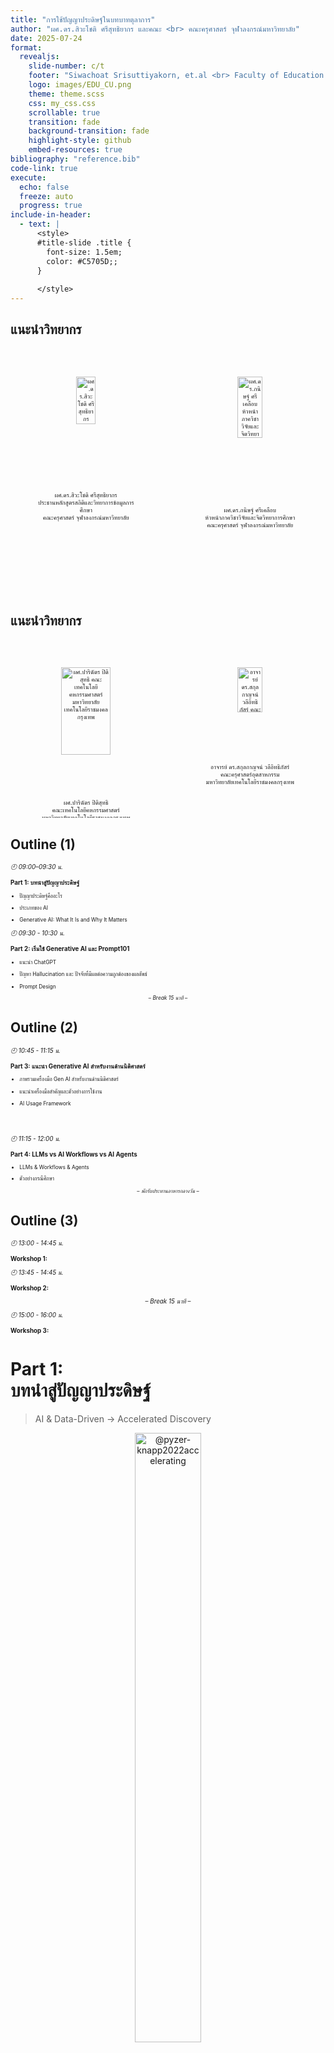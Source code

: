 ```yaml
---
title: "การใช้ปัญญาประดิษฐ์ในบทบาทตุลาการ"
author: "ผศ.ดร.สิวะโชติ ศรีสุทธิยากร และคณะ <br> คณะครุศาสตร์ จุฬาลงกรณ์มหาวิทยาลัย"
date: 2025-07-24
format:
  revealjs:
    slide-number: c/t
    footer: "Siwachoat Srisuttiyakorn, et.al <br> Faculty of Education Chulalongkorn University"
    logo: images/EDU_CU.png
    theme: theme.scss
    css: my_css.css
    scrollable: true
    transition: fade
    background-transition: fade
    highlight-style: github
    embed-resources: true
bibliography: "reference.bib"
code-link: true
execute:
  echo: false
  freeze: auto
  progress: true
include-in-header:
  - text: |
      <style>
      #title-slide .title {
        font-size: 1.5em;
        color: #C5705D;; 
      }
      
      </style>
---
```


## แนะนำวิทยากร

::::::: columns
:::: {.column width="50%"}
<center>

<br>

::: {style="font-size:70%;"}
![<br>ผศ.ดร.สิวะโชติ ศรีสุทธิยากร <br> ประธานหลักสูตรสถิติและวิทยาการข้อมูลการศึกษา <br> คณะครุศาสตร์ จุฬาลงกรณ์มหาวิทยาลัย](https://www.edu.chula.ac.th/sites/default/files/users/user31/SCC-removebg-preview.png){width="44%"}
:::

</center>
::::

:::: {.column width="50%"}
<center>

<br>

::: {style="font-size:70%;"}
![<br>ผศ.ดร.กนิษฐ์ ศรีเคลือบ <br> ห้วหน้าภาควิชาวิจัยและจิตวิทยาการศึกษา <br> คณะครุศาสตร์ จุฬาลงกรณ์มหาวิทยาลัย](https://www.edu.chula.ac.th/sites/default/files/users/user31/KSK-removebg-preview.png){width="50%"}
:::

</center>
::::
:::::::

## แนะนำวิทยากร

::::::: columns
:::: {.column width="50%"}
<center>

<br>

::: {style="font-size:70%;"}
![<br>ผศ.ปาริฉัตร ปิติสุทธิ <br> คณะเทคโนโลยีคหกรรมศาสตร์ <br> มหาวิทยาลัยเทคโนโลยีราชมงคลกรุงเทพ](images/oil.png){width="70%"}
:::

</center>
::::

:::: {.column width="50%"}
<center>

<br>

::: {style="font-size:70%;"}
![<br>อาจารย์ ดร.สกุลกาญจน์ วลีอิทธิภัสร์ <br> คณะครุศาสตร์อุตสาหกรรม <br> มหาวิทยาลัยเทคโนโลยีราชมงคลกรุงเทพ](images/JA.png){width="50%"}
:::

</center>
::::
:::::::

## Outline (1)

::: {style="font-size:70%;"}
*🕘 09:00–09:30 น.*

**Part 1: บทนำสู่ปัญญาประดิษฐ์**
:::

::: {style="font-size:60%;"}
-   ปัญญาประดิษฐ์คืออะไร

-   ประเภทของ AI

-   Generative AI: What It Is and Why It Matters
:::

::: {style="font-size:70%;"}
*🕘 09:30 - 10:30 น.*

**Part 2: เริ่มใช้ Generative AI และ Prompt101**
:::

::: {style="font-size:60%;"}
-   แนะนำ ChatGPT

-   ปัญหา Hallucination และ ปัจจัยที่มีผลต่อความถูกต้องของผลลัพธ์

-   Prompt Design


<center>-- *Break 15 นาที* --</center>
:::

## Outline (2)

::: {style="font-size:70%;"}
*🕘 10:45 - 11:15 น.*

**Part 3: แนะนำ Generative AI สำหรับงานด้านนิติศาสตร์**
:::

::: {style="font-size:60%;"}
-   ภาพรวมเครื่องมือ Gen AI สำหรับงานด้านนิติศาสตร์

-   แนะนำเครื่องมือสำคัญและตัวอย่างการใช้งาน

-   AI Usage Framework
:::

<br>

::: {style="font-size:70%;"}
*🕘 11:15 - 12:00 น.*

**Part 4: LLMs vs AI Workflows vs AI Agents**
:::

::: {style="font-size:60%;"}

-   LLMs & Workflows & Agents

-   ตัวอย่างกรณีศึกษา

<center>-- *พักรับประทานอาหารกลางวัน* --</center>
:::

## Outline (3)

::: {style="font-size:70%;"}
*🕘 13:00 - 14:45 น.*

**Workshop 1:**
:::

::: {style="font-size:70%;"}
*🕘 13:45 - 14:45 น.*

**Workshop 2:**

<center>-- *Break 15 นาที* --</center>
:::

::: {style="font-size:70%;"}
*🕘 15:00 - 16:00 น.*

**Workshop 3:**
:::

# Part 1: <br>บทนำสู่ปัญญาประดิษฐ์

> AI & Data-Driven → Accelerated Discovery

<center>

![@pyzer-knapp2022accelerating](img/paradigm.png){width="50%"}

</center>

## ปัญญาประดิษฐ์คืออะไร ?

-   สาขาวิชา (Discipline) : AI เป็นสาขาวิชาหนึ่งในวิทยาการคอมพิวเตอร์ที่มุ่งเน้นศึกษาและพัฒนาวิธีการ/ทฤษฎีเพื่อสร้างโปรแกรม/เครื่องจักรที่สามารถเลียนแบบความสามารถของสมองมนุษย์

    -   การเรียนรู้ (learning)

    -   การให้เหตุผล (reasoning)

    -   การรับรู้ (perception)

    -   การแก้ปัญหา (problem solving)

    -   การปรับตัว (adaption)

## AI Ecosystem {.smaller}

<br>

![](https://media.springernature.com/full/springer-static/image/chp%3A10.1007%2F978-981-19-2879-6_1/MediaObjects/513316_1_En_1_Fig8_HTML.png){width="70%"}

## AI ไม่ได้มีแค่ ChatGPT, Gemini, Claude, ...

<br>

<center>

![@HuaweiTechnologies_Co_Ltd2023](images/stop-confusing-ai-with-generative-ai-v0-CqIVwX9Is9V1xygjLNaKYc14YKZuewL10xylYBKOuH4.webp){width="50%"}

</center>

## ประเภทของ AI

<br>

<center>

![@datakeen2020ai](img/3_stages_of_ai.png){width="90%"}

</center>

## AI in the Modern World (1) {.smaller}

:::::::::: columns
:::::: {.column width="50%"}
![](img/eyeAI.png){width="60%"}

> ::: {style="font-size: 50%;"}
> "Using **two types of neural network** - mathematical systems for identifying patterns in images or data - the Al system quickly **learnt to identify ten features of eye disease** from highly complex optical coherence tomography (OCT) scans. **The system was then able to recommend a referral decision based on the most urgent conditions detected.**" ... "Al was able to make the right referral recommendation more than **94% of the time** ..."
> :::

::: {style="font-size: 50%;"}
-   Diabetic Retinopathy

-   Age-related Macular Degeneration

-   Glaucoma

-   Retinal Detachment

-   Optic Neuropathy
:::

:::: {style="font-size: 70%;"}
::: caption2
https://www.ucl.ac.uk/ioo/news/2018/aug/artificial-intelligence-equal-experts-detecting-eye-diseases [-@ucl2018ai]
:::
::::
::::::

::::: {.column width="50%"}
Al system for breast cancer screening

![](img/ai_cancer.png){width="60%"} ![](img/ai_cancer2.png){width="70%"}

:::: {style="font-size: 50%;"}
</br>

::: caption
[@mckinney2020international]
:::
::::
:::::
::::::::::

## AI in the Modern World (2) {.smaller}

![https://knihovna.utb.cz/en/services/tools/grammarly/](images/paste-24.png)

## AI in the Modern World (3) {.smaller}

<left> ![สิวะโชติ และคณะ (2568)](images/paste-21.png){width="50%"}

::: caption2
สิวะโชติ และคณะ (2568)
:::

![](img/climate.png){width="75%"} </left>

::: caption2
@srisuttiyakorn2024technical
:::

## AI in the Modern World (4) {.smaller}

-   วิเคราะห์ร่องรอยความรู้

-   ทำนายแนวโน้มความรู้ในอนาคตจากร่องรอยความรู้ในปัจจุบัน

::::: columns
::: {.column width="50%"}
![](images/AI_example1.png){width="100%"}
:::

::: {.column width="50%"}
![@park2024enhancing](images/paste-23.png){fig-align="left" width="100%"}
:::
:::::

## AI in the Modern World (5) {.smaller}

-   AI chatbot ที่ออกแบบมาเพื่อเป็น “copilot” ด้านสุขภาพจิต

-   ใช้แนวทางของ CBT (Cognitive Behavioral Therapy) หรือ “การบำบัดทางความคิดและพฤติกรรม”

-   ติดตามสุขภาพจิตอย่างต่อเนื่อง

::::::: columns
:::: {.column width="50%"}
![](img/woebot.png){width="75%"}

::: caption2
https://woebothealth.com/[-@woebothealth2025]
:::
::::

:::: {.column width="40%"}
![](img/vitual_healthcare.png){width="100%"}

::: caption3
https://www.youper.ai/how-it-works
:::
::::
:::::::

## AI in the Modern World (6) {.smaller}

![](img/generativeAI_copy.png){width="40%"}

## Artificial Intelligence {.smaller}

<center>

![@HuaweiTechnologies_Co_Ltd2023](images/stop-confusing-ai-with-generative-ai-v0-CqIVwX9Is9V1xygjLNaKYc14YKZuewL10xylYBKOuH4.webp){width="50%"}

</center>

## Generative AI: What It Is and Why It Matters {.smaller}

<br>

::::::::: columns
::::::: {.column width="60%"}
::: {.fragment .fade-in style="font-size:80%;"}
**Generative AI** คือระบบปัญญาประดิษฐ์ที่สามารถสร้างข้อมูลใหม่ เช่น ข้อความ รูปภาพ เสียง โค้ด หรือวิดีโอ โดยอิงจากรูปแบบ (*patterns*) และโครงสร้าง (*structures*) ที่เรียนรู้จากข้อมูลจำนวนมาก
:::

::: {.fragment .fade-in style="font-size:80%;"}
กระบวนการสร้างไม่ได้เกิดจากการสุ่ม แต่เป็นการ **คำนวณทางสถิติ**\
เพื่อหา “ผลลัพธ์ที่มีความเป็นไปได้สูงสุด” ภายใต้บริบทที่กำหนด
:::

::: {.fragment .fade-in style="font-size:80%;"}
การสร้างเนื้อหาต้องอาศัย:

-   **Context**: บริบท เช่น ข้อความก่อนหน้า หรือข้อมูลแวดล้อม
-   **Prompt**: คำกระตุ้นที่ระบุภารกิจ รูปแบบ หรือเจตนาของผู้ใช้
:::

::: {.fragment .fade-in style="font-size:80%;"}
ผลลัพธ์ที่ได้จึงไม่ใช่ “ของใหม่โดยสมบูรณ์” (original content) แต่เป็นการจัดเรียงองค์ประกอบใหม่ตามความน่าจะเป็นของการเกิดร่วมกันของคำหรือพิกเซล ที่ คล้ายคลึงกับสิ่งที่เคยเรียนรู้มา แต่มีความยืดหยุ่นและสร้างสรรค์เพียงพอที่จะใช้งานในหลากหลายบริบท และตรงตามวัตถุประสงค์
:::
:::::::

::: {.column width="40%"}
![https://wordlift.io/blog/en/generative-ai-for-seo/](https://wordlift.io/blog/en/wp-content/uploads/sites/3/2023/07/Generative-AI-for-SEO-landscape-1.png)
:::
:::::::::

## Generative AI: หลักการทำงาน {.smaller}

<br>

::: {style="font-size:80%;"}
![](images/paste-26.png)
:::

# Part 2: เริ่มใช้ Generative AI และ Prompt 101

## ChatGPT {.smaller}

:::::: columns
:::: {.column width="50%"}
::: {style="font-size:90%;"}
1.  เข้าไปที่เว็บไซต์ [chat.openai.com](chat.openai.com)
2.  ลงทะเบียนหรือเข้าสู่ระบบ
3.  เลือกโมเดลที่ต้องการใช้
4.  ลองพิมพ์คำถามหรือคำสั่งในช่องข้อความ
5.  ตรวจสอบคำตอบที่ได้รับ ปรับปรุง และนำผลลัพธ์ไปใช้

![](images/paste-22.png){width="605"}
:::
::::

::: {.column width="50%"}
![https://openai.com/chatgpt/pricing/](images/paste-27.png)
:::
::::::

## ChatGPT {.smaller}

:::::: columns
:::: {.column width="50%"}
::: {style="font-size:90%;"}
1.  เข้าไปที่เว็บไซต์ [chat.openai.com](chat.openai.com)
2.  ลงทะเบียนหรือเข้าสู่ระบบ
3.  เลือกโมเดลที่ต้องการใช้
4.  ลองพิมพ์คำถามหรือคำสั่งในช่องข้อความ
5.  ตรวจสอบคำตอบที่ได้รับ ปรับปรุง และนำผลลัพธ์ไปใช้

![](images/paste-22.png){width="605"}
:::
::::

::: {.column width="50%"}
![](images/paste-28.png)
:::
::::::

## ChatGPT {.smaller}

:::::: columns
:::: {.column width="50%"}
::: {style="font-size:90%;"}
1.  เข้าไปที่เว็บไซต์ [chat.openai.com](chat.openai.com)
2.  ลงทะเบียนหรือเข้าสู่ระบบ
3.  เลือกโมเดลที่ต้องการใช้
4.  ลองพิมพ์คำถามหรือคำสั่งในช่องข้อความ
5.  ตรวจสอบคำตอบที่ได้รับ ปรับปรุง และนำผลลัพธ์ไปใช้

![](images/paste-22.png){width="605"}
:::
::::

::: {.column width="50%"}
![https://teamai.com/blog/large-language-models-llms/understanding-different-chatgpt-models/](images/paste-29.png)
:::
::::::

## กิจกรรมลองใช้ ChatGPT

> สถานการณ์ : ผู้เช่าได้ย้ายออกจากคอนโดตามสัญญาเช่าแล้ว แต่เจ้าของห้อง (ผู้ให้เช่า) แจ้งว่าจะไม่คืนเงินประกันจำนวน 15,000 บาท โดยอ้างว่าต้องนำไปซ่อมแซมห้อง

## กิจกรรมลองใช้ ChatGPT : Prompt แบบที่ 1

::: {style="font-size:80%;"}
"ผมเป็นผู้เช่าได้ย้ายออกจากคอนโดตามสัญญาเช่าแล้ว แต่เจ้าของห้อง (ผู้ให้เช่า) แจ้งมาว่าจะไม่คืนเงินประกันจำนวน 15,000 บาท โดยอ้างว่าต้องนำไปซ่อมแซมห้อง แบบนี้ผิดกฎหมายมั้ย ไม่คืนได้หรอ??"
:::

## กิจกรรมลองใช้ ChatGPT : Prompt Design แบบที่ 2

::: {style="font-size:80%;"}
ในฐานะที่ปรึกษากฎหมาย ช่วยวิเคราะห์สถานการณ์และให้คำแนะนำตามกฎหมายไทย

ข้อเท็จจริง:

1.  ทำสัญญาเช่าคอนโด 1 ปี สิ้นสุดวันที่ 30 มิถุนายน 2568 วางเงินประกัน 15,000 บาท

2.  ย้ายออกและส่งมอบห้องคืนในสภาพเรียบร้อยเมื่อวันที่ 30 มิถุนายน 2568

3.  วันนี้ (31 กรกฎาคม 2568) เจ้าของห้องแจ้งผ่าน LINE ว่าจะยึดเงินประกันทั้งหมด 15,000 บาท เพื่อเป็นค่าทาสีผนังใหม่ และค่าล้างแอร์ ซึ่งรายการเหล่านี้ไม่ได้ระบุว่าเป็นความเสียหายที่ผู้เช่าต้องรับผิดชอบในสัญญา

สิ่งที่ต้องการ: สิทธิของผู้เช่าตามกฎหมายในกรณีนี้มีอะไรบ้าง?

1.  การกระทำของเจ้าของห้องขัดต่อกฎหมายหรือไม่ อย่างไร?

2.  ขั้นตอนที่ควรดำเนินการต่อไปควรเป็นอย่างไรบ้าง (เรียงลำดับจากง่ายไปยาก)

3.  โปรดอ้างอิงตัวบทกฎหมายที่เกี่ยวข้อง เช่น ประกาศคณะกรรมการว่าด้วยสัญญาฯ
:::

## ปัญหา Hallucination {.smaller}

<left> ![](images/paste-30.png){width="45%"} </left>

<br>

AI hallucination หมายถึงกรณีที่ระบบปัญญาประดิษฐ์ (AI) สร้างเนื้อหาหรือคำตอบที่ **ไม่ได้อิงจากข้อมูลจริงหรือข้อมูลที่ได้รับมา** ซึ่งอาจทำให้ AI สร้างข้อมูลที่**ไม่ถูกต้อง นำไปสู่ความเข้าใจผิด หรือแต่งขึ้นทั้งหมด** ซึ่งอาจก่อให้เกิดปัญหาในหลายบริบทของการใช้งาน

-   **สร้างข้อมูลเท็จโดยสิ้นเชิง (total fabrication)** -- สร้างแก่นของเรื่องราวที่ไม่มีอยู่จริงขึ้นมาทั้งหมด เช่น อ้างอิงหลักฐานข้อมูลผิด ให้เหตุผลผิด นำไปสู่การสร้างข้อสรุปผิด

-   **ผสมผสานระหว่างข้อมูลจริงและเท็จ (mixing true & false)** -- หลักการโดยรวมถูกต้อง แต่อาจยกตัวอย่างหรือหลักฐานข้อมูลประกอบที่ไม่มีอยู่จริง

-   **สรุปความเกินจริง (faulty inference)** -- ข้อมูลตั้งต้นถูก แต่ข้อสรุปตีความเกินขอบเขตการอ้างอิงของข้อมูล

## ปัจจัยที่มีผลต่อความถูกต้อง/เหมาะสมของผลลัพธ์ {.smaller}

::: {style="font-size:85%;"}
-   **Model**

    -   พื้นความรู้เดิม (Knowledge Base) โมเดลถูก train มาด้วยข้อมูลอะไรบ้าง สิ้นสุด ณ ตอนไหน มีความเป็นปัจจุบันมากน้อยแค่ไหน

    -   สถาปัตยกรรมของโมเดล

    -   ขนาดและความสามารถในการให้เหตุผล โมเดลขนาดใหญ่มักมีความสามารถในการคิดเชิงเหตุผล หรือคิดในปัญหาซับซ้อนได้ดีกว่า

    -   การปรับจูนเฉพาะทาง (Fine-tuning) ช่วยให้โมเดลเข้าใจบริบทเฉพาะทางได้ดีขึ้น

-   **Prompt**

    -   กระบวนการกระตุ้นเพื่อให้ LLM แสดงผลลัพธ์ตามที่ต้องการ

    -   Prompt ชัดเจน ไม่กำกวม และบอกสิ่งที่ต้องการอย่างละเอียด จะได้ผลลัพธ์ที่ดีกว่า

    -   เทคนิคการ Prompt ที่แตกต่างกันอาจให้ผลลัพธ์แตกต่างกันไปด้วย (อาจไม่จริงเสมอไปโดยเฉพาะกับโมเดลขนาดใหญ่ที่มีประสิทธิภาพสูง เช่น gpt-o1, gpt-o3)

-   **Context**

    -   ข้อมูลแวดล้อมที่ป้อนเข้าไปพร้อมกับ Prompt เช่น เนื้อหาจากเอกสาร, บทสนทนาก่อนหน้า, หรือข้อมูลเฉพาะที่โมเดลไม่เคยรู้มาก่อน

    -   กระบวนการจัดหา Context ที่ถูกต้องก็เป็นปัจจัยที่มีผลด้วย
:::

## Prompt Design

> "คุณภาพของ prompt ส่งผลต่อคุณภาพของผลลัพธ์"

<center>

![https://llmnanban.akmmusai.pro/Introductory/Prompt-Elements/](https://llmnanban.akmmusai.pro/images/elements.png){width="50%"}

</center>

## เทคนิคการออกแบบ Prompt : In-Context Learning Strategy {.smaller}

-   **Basic Prompting**

    -   Zero-Shot Prompting

    -   One-Shot Prompting

    -   Few-Shot Prompting

-   **Advance Prompting**

    -   Chain-of-Thought

    -   Constitutional Prompting

    -   Template Design

## Zero-shot prompting

::: {style="font-size:80%;"}
เจ้าของหอพักเข้าห้องผู้เช่าโดยไม่แจ้งล่วงหน้า และนำทรัพย์สินของผู้เช่าออกไป ขอให้สรุปประเด็นข้อกฎหมายที่ต้องวินิจฉัย
:::

## One-Shot Prompting

::: {style="font-size:80%;"}
-   ตัวอย่าง: ภาษากฎหมาย: ผู้ใดลักทรัพย์ผู้อื่น ต้องระวางโทษจำคุกไม่เกินสามปี หรือปรับไม่เกินหกหมื่นบาท หรือทั้งจำทั้งปรับ\
    ภาษาชาวบ้าน: ถ้าใครขโมยของคนอื่น อาจติดคุกไม่เกิน 3 ปี หรือโดนปรับไม่เกิน 60,000 บาท หรือทั้งติดคุกทั้งโดนปรับ

-   ภาษากฎหมาย: ผู้ให้เช่าต้องส่งมอบทรัพย์ให้ผู้เช่าตามที่ตกลงกันไว้\
    ภาษาชาวบ้าน:...

<br>

แปลงข้อความทางกฎหมายให้เป็นภาษาที่ประชาชนเข้าใจง่าย
:::

## Few-Shot Prompting

::: {style="font-size:80%;"}
-   ตัวอย่างที่ 1:\
    สถานการณ์: นาย ก. ขโมยโทรศัพท์จากกระเป๋าของนาย ข.\
    กฎหมายที่เกี่ยวข้อง: ประมวลกฎหมายอาญา มาตรา 334 (ลักทรัพย์)

-   ตัวอย่างที่ 2:\
    สถานการณ์: นางสาว ค. ปลอมลายเซ็นในเช็คเงินสดเพื่อเบิกเงิน\
    กฎหมายที่เกี่ยวข้อง: ประมวลกฎหมายอาญา มาตรา 264 (ปลอมเอกสาร)

-   สถานการณ์ใหม่:\
    นาย ง. ทำร้ายร่างกายนาย จ. จนได้รับบาดเจ็บสาหัส\
    กฎหมายที่เกี่ยวข้อง:

<br>

ระบุหมวดกฎหมายหรือมาตราที่เกี่ยวข้องในประมวลกฎหมายอาญา
:::

## Chain-of-Thought (CoT) (1) {.smaller}

Chain-of-Thought Prompting คือเทคนิคการออกแบบ prompt ที่ให้โมเดลภาษารู้จักการคิดแบบมีเหตุผลเป็นขั้นเป็นตอน หรือแสดงวิธีคิด/วิธีทำออกมาก่อนจะสรุปเป็นคำถามสุดท้าย (step-by-step reasoning)

แทนที่จะให้โมเดลตอบทันที...

> ใช้ prompt กระตุ้นให้โมเดลแจกแจงกระบวนการคิด การให้เหตุผล วิธีการคำนวณ หรือการดำเนินงานเพื่อนำไปสู่ผลลัพธ์ออกมาทีละขั้น

-   ลดปัญหา Hallucination

-   เพิ่มความโปร่งใส คุณภาพคำตอบดีขึ้น

-   สอดคล้องกับหลักการ Human in the Loop/Human Center Mindset

## Chain-of-Thought (CoT) (2) {.smaller}

::: {style="font-size:110%;"}
สถานการณ์

```         
เมื่อวันที่ 10 พฤศจิกายน 2560 นายโมทย์ นายสมคิด และพวกรวม 10 คน ได้ประชุมวางแผนให้นายโมทย์ใช้ลูกระเบิดชนิดสังหารขว้างใส่ห้องแถวไม้ 2 ชั้นของนายขุน โดยชั้นล่างเปิดเป็นร้านขายของ และชั้นบนเป็นที่พักอาศัยของนายขุนและครอบครัว แต่เกิดอุปสรรคจึงได้ยกเลิกแผนการ

ต่อมาในวันที่ 12 พฤศจิกายน 2560 นายโมทย์และพวกรวม 9 คน ได้นัดประชุมวางแผนอีกครั้ง โดยในครั้งนี้นายสมคิดไม่ได้เข้าร่วมประชุมด้วย

เมื่อประชุมเสร็จแล้ว นายโมทย์จึงเดินทางไปที่บ้านของนายขุน เมื่อถึงบ้าน นายโมทย์เห็นนายขุนและครอบครัวทุกคนขับรถออกจากบ้านไป หลังจากนั้นประมาณ 10 นาที นายโมทย์จึงใช้ลูกระเบิดชนิดสังหารขว้างใส่ห้องแถวไม้ของนายขุน เป็นเหตุให้ฝาบ้าน ประตูบ้าน และกระจกช่องลม ซึ่งเป็นส่วนหนึ่งของตัวบ้าน ได้รับความเสียหายจากแรงระเบิด

สิบตำรวจเอกดำรง และดาบตำรวจอิทธิพล ซึ่งพบเห็นการกระทำความผิดของนายโมทย์ จึงเข้าจับกุมและนำส่งพนักงานสอบสวน โดยทั้งสองนายเดินขนาบข้างและคล้องแขนนายโมทย์ไว้คนละข้าง

ระหว่างทาง นายศึกษากับพวกประมาณ 10 ถึง 15 คน ซึ่งเป็นเพื่อนของนายโมทย์ ได้เข้ามาแย่งตัวนายโมทย์ โดยนายศึกษาดึงตัวนายโมทย์ และใช้เท้าถีบสิบตำรวจเอกดำรง และดาบตำรวจอิทธิพล ขณะเดียวกัน นายโมทย์พยายามดิ้นรนเพื่อให้พ้นจากการถูกควบคุมตัว เป็นเหตุให้เท้าของนายโมทย์ไปถูกสิบตำรวจเอกดำรง และดาบตำรวจอิทธิพล
```
:::

**Zero-Shot Prompting**

::: {style="font-size:110%;"}
```         
ให้วินิจฉัยว่า นายโมทย์ นายสมคิด และนายศึกษา มีความผิดตามประมวลกฎหมายอาญาฐานใดหรือไม่?
```
:::

**Single-Turn CoT**

::: {style="font-size:110%;"}
```         
นายโมทย์ มีความผิดตามประมวลกฎหมายอาญาฐานใดหรือไม่ ช่วยอธิบายเหตุผลด้วย
```
:::

::: {style="font-size:90%;"}
ผลลัพธ์ที่ได้เป็นอย่างไร? แตกต่างกันหรือไม่?
:::

## Chain-of-Thought (CoT): Multi-Turn CoT {.smaller}

-   CoT ไม่จำเป็นต้องดำเนินการจบใน prompt เดียว ผู้ใช้สามารถออกแบบป้อน prompt หลาย ๆ รายการ อย่างเป็นลำดับ

-   ได้ร่วมคิดไปกับโมเดล เห็นกระบวนการคิดระหว่างทาง (สอดคล้องกับ concept explainable AI)

-   สามารถให้ feedback หรือให้ข้อมูลใหม่แต่โมเดลได้ระหว่างกระบวนการคิด

::: {style="font-size:120%;"}
```         
1. วิเคราะห์พฤติกรรมของ “นายโมทย์”

(1.1) พฤติกรรมที่เกิดขึ้น:
    – ขว้างลูกระเบิดใส่ห้องแถวไม้ของนายขุน
    – ทำให้ทรัพย์สินเสียหาย เช่น ฝาบ้าน ประตูบ้าน กระจก

(1.2) ข้อเท็จจริง:
    – บ้านเป็นอาคาร 2 ชั้น ซึ่งชั้นบนใช้เป็นที่อยู่อาศัยของเจ้าของบ้านและครอบครัว
    – แม้ไม่มีคนอยู่ขณะเกิดเหตุ แต่โดยสภาพถือว่าเป็นอาคารที่มีคนอยู่อาศัย

(1.3) วิเคราะห์กฎหมายที่เกี่ยวข้อง:
    - มาตรา 218(2): วางเพลิงหรือทำให้เกิดระเบิดแก่ทรัพย์ในอาคารที่คนอาศัยอยู่ → มีความผิด
    - มาตรา 358: ทำให้เสียทรัพย์
    - มาตรา 138 วรรคสอง: ต่อสู้ขัดขวางเจ้าพนักงาน โดยใช้กำลังระหว่างถูกจับกุม

(1.4) สรุปความผิดของนายโมทย์ พร้อมอธิบายเหตุผล 
```
:::

ผลลัพธ์ที่ได้เป็นอย่างไร แตกต่างกันหรือไม่?

## The ABCDE Framework for Legal Professionals

[ContractPodAI](https://contractpodai.com/news/ai-prompts-for-legal-professionals/) แนะนำกรอบแนวคิด ABCDE

::: {style="font-size:90%;"}
-   **Audience/Agent Definition:** กำหนดบทบาทของ AI
-   **Background Context:** ให้บริบทที่เกี่ยวข้อง รวมทั้งรายละเอียดคดี มาตรฐานทางกฎหมาย และข้อมูลเขตอำนาจศาล
-   **Clear Instructions:** ระบุสิ่งที่ต้องการและรูปแบบที่ชัดเจน
-   **Detailed Parameters:** กำหนดขอบเขต โทนเสียง ความยาว และข้อกำหนดการอ้างอิง
-   **Evaluation Criteria:** ระบุมาตรฐานสำหรับการประเมินคุณภาพของคำตอบ
:::

## The ABCDE Framework for Legal Professionals {.smaller}

-   Basic Prompting: "จากไฟล์ข้อมูลที่ upload ให้ ร่างคำพิพากษาให้หน่อย"

::::::: columns
:::: {.column width="50%"}
-   ABCDE Prompt:

::: {style="font-size:65%;"}
1.  โปรดทำตัวเป็น ผู้พิพากษาศาลชั้นต้นที่มีประสบการณ์ในคดีอาญา

2.  พิจารณาคดีที่จำเลยคือ นายโมทย์ ได้ขว้างระเบิดใส่อาคารไม้ 2 ชั้นของนายขุน และต่อสู้เจ้าหน้าที่ขณะถูกจับกุม คดีมีบุคคลอื่นที่เกี่ยวข้องคือ นายสมคิด ผู้ร่วมประชุมวางแผนครั้งแรก และ นายศึกษา ผู้เข้าช่วยเหลือให้หลบหนี

3.  กรุณาร่าง คำพิพากษาแบบเป็นทางการสำหรับนายโมทย์ โดยอิงจากข้อสรุปข้างต้น และแยกพิเคราะห์พฤติกรรมและความผิดอย่างเป็นระบบ

4.  ขอให้ใช้รูปแบบคำพิพากษาศาล ได้แก่:

    -   ข้อเท็จจริงที่รับฟังได้

    -   ปัญหาที่ต้องวินิจฉัย

    -   เหตุผลของศาลโดยอ้างกฎหมาย

    -   คำพิพากษา

5.  กรุณาใช้ ภาษากฎหมายที่เหมาะสม มีความชัดเจน ไม่ใช้ภาษาพลเรือนทั่วไป และ อ้างบทกฎหมายอาญาที่เกี่ยวข้อง เช่น มาตรา 218, 138, 189 คำพิพากษาควรเป็นกลาง, มีเหตุผลรองรับข้อวินิจฉัย และ ไม่นำเสนอความเห็นส่วนตัวเกินจำเป็น
:::

👉🏾 [ดาวน์โหลดไฟล์ผลลัพธ์](https://docs.google.com/document/d/1pwKaz-4V3P6ry7tQDazdQgKrPwtiS-Ur/edit?usp=drive_link&ouid=118010069578157348024&rtpof=true&sd=true)
::::

::: {.column width="5%"}
:::

::: {.column width="45%"}
<br>

![](images/paste-31.png){width="100%"}
:::
:::::::

# Part 3: แนะนำ Generative AI สำหรับงานด้านนิติศาสตร์

> ไม่มีเครื่องมือใดที่ดีที่สุดสำหรับทุกงาน การเลือกใช้ให้ถูกประเภทคือหัวใจสำคัญ

![](img/generativeAI_copy.png){width="10%"}

## ภาพรวมเครื่องมือ Gen AI สำหรับงานกฎหมาย {.smaller}

::: {style="font-size:50%;"}
<br>
:::

::: {style="font-size:90%;"}
**กลุ่มที่ 1: โมเดลภาษาอเนกประสงค์ (General-Purpose LLMs)** เป็น AI ที่มีความสามารถทางภาษาและตรรกะสูง เหมาะกับงานที่ต้องการ "การคิด" วิเคราะห์ และสังเคราะห์ข้อมูล

-   [ChatGPT](https://chatgpt.com/)
-   [Gemini](https://gemini.google.com/)
-   [Claude](https://claude.ai/)

**กลุ่มที่ 2: AI เพื่อการสืบค้น (AI for Research)** เป็น AI ที่เน้นการค้นหาข้อมูลล่าสุดจากอินเทอร์เน็ต พร้อมแสดงแหล่งอ้างอิงเพื่อการตรวจสอบย้อนกลับ

-   [Perplexity](https://www.perplexity.ai/)

-   Chatgpt/Claude/Gemini

-   [Consensus](https://consensus.app/)/[Elicit](https://elicit.com/)

**กลุ่มที่ 3: ผู้ช่วยจัดการความรู้ (Knowledge Assistant)** เป็น AI ที่ทำงานกับเอกสารส่วนตัวจำนวนมากที่เราป้อนเข้าไป เพื่อช่วยสกัดและเชื่อมโยงข้อมูล

-   [NotebookLM](https://notebooklm.google.com/)
:::

## เปรียบเทียบ Gen AI

![https://creatoreconomy.so/p/chatgpt-vs-claude-vs-gemini-the-best-ai-model-for-each-use-case-2025](images/paste-32.png){width="588"}

## 

![](images/paste-33.png){width="40%"}

::::: columns
::: {.column width="50%"}
<br>

-   สืบค้น/สรุปข้อมูลแบบ real-time พร้อมให้แหล่งอ้างอิง (citation)

-   สามารถเลือก/ระบุแหล่งข้อมูลที่ต้องการค้นหา

-   ระบบช่วยค้นหาเชิงลึกแบบต่อเนื่องด้วย Copilot Mode
:::

::: {.column width="50%"}
<br> ![](images/paste-34.png)
:::
:::::

## 

![](images/paste-33.png){width="40%"}

::::: columns
::: {.column width="50%"}
<br>

-   สืบค้น/สรุปข้อมูลแบบ real-time พร้อมให้แหล่งอ้างอิง (citation)

-   สามารถเลือก/ระบุแหล่งข้อมูลที่ต้องการค้นหา

-   ระบบช่วยค้นหาเชิงลึกแบบต่อเนื่องด้วย Copilot Mode
:::

::: {.column width="50%"}
<br> ![](images/paste-35.png)
:::
:::::

## 

![](images/paste-33.png){width="40%"}

::::: columns
::: {.column width="50%"}
<br>

-   สืบค้น/สรุปข้อมูลแบบ real-time พร้อมให้แหล่งอ้างอิง (citation)

-   สามารถเลือก/ระบุแหล่งข้อมูลที่ต้องการค้นหา

-   ระบบช่วยค้นหาเชิงลึกแบบต่อเนื่องด้วย Copilot Mode
:::

::: {.column width="50%"}
<br> ![](images/paste-34.png)
:::
:::::

## 

![](images/paste-33.png){width="40%"}

::::: columns
::: {.column width="50%"}
การใช้งานในบริบทวิชาการ ตัวอย่าง Prompt เช่น “บทความวิชาการ/งานวิจัยเกี่ยวกับ AI ในงานนิติศาสตร์”

![](images/paste-36.png){width="100%"}
:::

::: {.column width="50%"}
![](images/paste-37.png)
:::
:::::

## 

![](images/paste-33.png){width="40%"}

การติดตามประเด็นที่น่าสนใจจากคำตอบ

![](images/paste-38.png)

## 

![](images/paste-33.png){width="40%"}

::::: columns
::: {.column width="50%"}
การบันทึกและแชร์ข้อมูล

![](images/paste-40.png)
:::

::: {.column width="50%"}
<br>

![](images/paste-39.png)

<center>แหล่งที่มาของข้อมูล</center>
:::
:::::

## AI Usage Framework

::::: columns
::: {.column width="50%"}
![](images/paste-61.png)
:::

::: {.column width="50%"}
![](images/paste-59.png)
:::
:::::

## Human in the Loop

![https://www.klippa.com/en/blog/information/human-in-the-loop/](images/paste-63.png)

# Part 4: LLMs vs AI Workflows vs AI Agents

## LLMs {.smaller}

-   โมเดลภาษาขนาดใหญ่ที่เป็นพื้นฐานของแอปพลิเคชัน AI เช่น ChatGPT, Google Gemini และ Claude

-   เก่งมากในงานด้านภาษา : แปล สรุป แก้ไข สร้างเนื้อหาใหม่ ...

-   มีภูมิความรู้จำกัด ขึ้นอยู่กับ pre-trained data ไม่ทราบข้อมูลเฉพาะบุคคลหรือบริบทต่าง ๆ ของงาน/องค์กร

-   การทำงานเป็นแบบ passive ตอบสนองเฉพาะคำสั่งและข้อมูลที่ได้รับ ไม่สามารถตัดสินใจหรือวางแผนการดำเนินงานได้เอง

![](images/paste-22.png){width="605"}

## AI Workflows (1) {.smaller}

-   ต่อยอดจาก LLMs โดยกำหนดเส้นทาง/กระบวนการทำงานเอาไว้ล่วงหน้า (โดยมนุษย์) เรียกกระบวนการนี้ว่า Workflow

-   ภายใน Workflow นี้ LLM สามารถเข้าถึงและดึงข้อมูลจากเครื่องมือภายนอก เช่น ค้นหาข้อมูลใน google calendar, weather API, calculator, databases, ...

<center>
![](images/paste-41.png){width="50%"}
</center>

## AI Workflows (2)

::::: columns
::: {.column width="50%"}
<center>

![](images/paste-22.png){width="100%"}

![](images/paste-44.png)

</center>
:::

::: {.column width="50%"}
![](images/paste-42.png)

![](images/paste-43.png)
:::
:::::

## AI Workflows (3) {.smaller}

ข้อจำกัดของ Workflow คือไม่สามารถทำงานนอกเหนือจากเส้นทางที่กำหนด

::::: columns
::: {.column width="50%"}
<center>![](images/paste-44.png)</center>
:::

::: {.column width="50%"}
![](images/paste-45.png)
:::
:::::

## AI Workflows (4) {.smaller}

::::: columns
::: {.column width="50%"}
![](images/paste-46.png)
:::

::: {.column width="50%"}
![](images/paste-47.png)
:::
:::::

## AI Workflows (5)

![](images/paste-48.png)

## AI Workflows emulate Human Decision-Making

![](images/paste-49.png)

![](images/paste-50.png)

## AI Workflows: Perplexity + NotebookLM + ChatGPT {.smaller}

-   วิธีที่ง่ายที่สุดและไม่ต้องเขียนโค้ดเลย เหมาะสำหรับการทำงานเป็นครั้งคราว

-   ให้ผู้ใช้ทำหน้าที่เป็นผู้ควบคุม (orchestrator) เอง

    -   กำหนดเป้าหมาย

    -   กำหนดกระบวนการทำงาน

    -   มอบหมายงานให้ LLM แต่ละตัวทำอย่างเหมาะสมภายในกระบวนการ

    -   ส่งต่อ input/output ให้กับ LLM ตามกระบวนการที่กำหนด

    -   ประเมินผลลัพธ์

## AI Workflows: Perplexity + NotebookLM + ChatGPT {.smaller}

-   เป้าหมาย : ร่างหลักการและเหตุผล ข้อเสนอโครงการพัฒนาระบบบริหารจัดการคดีดิจิทัล

-   ข้อมูลที่ใช้ในการทำงาน

    -   ความคิดเห็นจาก stakeholder

    -   ยุทธศาสตร์ศาลยุติธรรม TRUST

    -   แผนพัฒนาดิจิทัล

    -   Literature เกี่ยวกับระบบศาลดิจิทัลหรือระบบที่เกี่ยวข้องในต่างประเทศ

-   กระบวนการทำงาน : หาและเก็บรวบรวมข้อมูล --\> วิเคราะห์/สังเคราะห์ข้อมูล --\> ร่างหลักการและเหตุผล (สภาพที่คาดหวัง + สภาพปัจจุบัน + Gap analysis ...)

🙈 [ดาวน์โหลด materials สำหรับตัวอย่าง](https://drive.google.com/drive/folders/1_HeS7ZCivc0Y2wI5N3tj6R5GV8HgULHH?usp=drive_link)

## AI Agents (1) {.smaller}

-   ข้อจำกัดของ Workflow คือไม่สามารถทำงานนอกเหนือจากเส้นทางที่กำหนด

-   นำ LLM เข้ามาแทนที่มนุษย์ในฐานะผู้ควบคุม/ตัดสินใจกระบวนการทำงานทั้งหมด

-   มนุษย์มีบทบาทแค่บอกเป้าหมาย/ผลลัพธ์ที่อยากได้เท่านั้น ที่เหลือ AI Agent จะทำการคิดให้เหตุผล ดำเนินการและควบคุมการดำเนินการจนบรรลุเป้าหมายเอง

-   แนวคิดหลักที่นำมาพัฒนา AI Agent เรียกว่า React Framework

-   คุณสมบัติสำคัญของ AI Agents

    -   ตั้งเป้าหมายได้เอง

    -   ตัดสินใจและวางแผน

    -   ทำงานหลายขั้นตอนอัตโนมัติ

    -   มีความต่อเนื่อง

    -   สามารถเชื่อมต่อเครื่องมือหรือแหล่งข้อมูลภายนอก

## AI Agents (2)

-   [ChatGPT Agent](https://openai.com/index/introducing-chatgpt-agent/)

-   Claude + Extended Thinking + Connectors

-   [Manus](https://manus.im/)

![](images/paste-51.png){width="50%"}

## [AI Agents](https://chatgpt.com/share/688b4600-40b0-8003-975f-e2efc1732bd4)(3)

::::: columns
::: {.column width="40%"}
![](images/paste-52.png)

![](images/paste-53.png){width="228"}
:::

::: {.column width="60%"}
![](images/paste-58.png){width="90%"}
:::
:::::

## เปรียบเทียบสามระดับของ AI {.smaller}

::: {style="font-size:80%;"}
| ประเด็น | LLM | AI Workflow | AI Agent |
|------------------|------------------|------------------|-------------------|
| **การเข้าถึงข้อมูล** | ไม่มีการดึงข้อมูลภายนอก | ดึงข้อมูลจากเครื่องมือภายนอกตามเส้นทางที่กำหนด | ดึงข้อมูลจากหลายแหล่งและเลือกเครื่องมือที่เหมาะสม |
| **ผู้ตัดสินใจ** | มนุษย์ให้ prompt และเลือกใช้ผลลัพธ์ | มนุษย์กำหนดลำดับงานและปรับแก้ | โมเดลตัดสินใจเองด้วย reasoning & planning |
| **รูปแบบการทำงาน** | ตอบสนองแบบรายครั้ง | ทำตาม control logic ที่กำหนดไว้ | วางแผน → ลงมือ → สังเกตและวนซ้ำ (ReAct) |
| **ความสามารถในการปรับตัว** | ต่ำ – ไม่ปรับตามบริบท | จำกัดตามเส้นทางที่กำหนด | สูง – ปรับวิธีแก้ปัญหาได้ตามบริบท |
| **เหมาะกับ** | การสร้าง/สรุปข้อความทั่วไป | งานซ้ำ ๆ ที่ชัดเจน RAG | งานซับซ้อน ข้อมูลไม่แน่นอน ต้องการตัดสินใจหลายขั้น |
:::

##